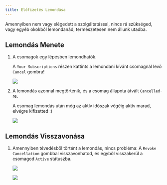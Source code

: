 ```yaml
---
title: Előfizetés Lemondása
---
```



Amennyiben nem vagy elégedett a szolgáltatással, nincs rá szükséged, vagy egyéb okokból lemondanád, természetesen nem állunk utadba.

## Lemondás Menete

<Steps>

1. A csomagok egy lépésben lemondhatók.

	A `Your Subscriptions` részen kattints a lemondani kívánt csomagnál levő `Cancel` gombra!

	![](../../../../assets/cancel1.png)

2. A lemondás azonnal megtörténik, és a csomag állapota átvált `Cancelled`-re.

	A csomag lemondás után még az aktív időszak végéig aktív marad, elvégre kifizetted :)

	![](../../../../assets/cancel2.png)

</Steps>

## Lemondás Visszavonása

<Steps>

1. Amennyiben tévedésből történt a lemondás, nincs probléma: A `Revoke Cancellation` gombbal visszavonhatod, és egyből visszakerül a csomagod `Active` státuszba.

	![](../../../../assets/revoke1.png)

	![](../../../../assets/revoke2.png)

</Steps>
